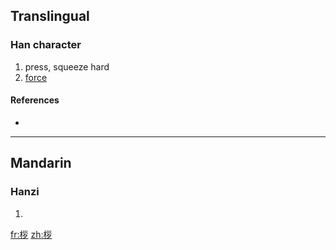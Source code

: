 ==Translingual==

===Han character===
{{Han char|rn=75|rad=木|as=06|sn=10|four=|canj=木女女弓 (DVVN)}}

# press, squeeze hard
# [[force]]

====References====
* {{Han ref|kx=0526.211|dkj=14791|hdz=21209.040|uh=685A|ud=26714}}

----

==Mandarin==

===Hanzi===
{{cmn-hanzi|pin=[[ráo]] ([[rao2]]), [[zǎn]] ([[zan3]])|wg=jao<sup>2</sup>, tsan<sup>3</sup>}}

# {{defn|Mandarin}}

[[fr:桚]]
[[zh:桚]]
